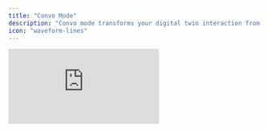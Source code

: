 ```yaml
---
title: "Convo Mode"
description: "Convo mode transforms your digital twin interaction from traditional text-based Q&A into natural, flowing dialogue. It enables real-time voice conversations where you can speak naturally with your AI assistant, creating a more intuitive and engaging experience."
icon: "waveform-lines"
---
```


<iframe className="w-full aspect-video rounded-xl" src="https://www.youtube.com/embed/FMVFZLjzgno?si=0ajDlxyOXmQMAeKk" title="Converse with your Digital Twin in Real-Time Conversation Mode" frameborder="0" allow="accelerometer; autoplay; clipboard-write; encrypted-media; gyroscope; picture-in-picture; web-share" referrerpolicy="strict-origin-when-cross-origin" allowfullscreen />

## **Activating Conversation Mode**

<Steps>
  <Step title="Locate convo mode icon">
    From the main interface, look for the <Icon icon="waveform-lines" iconType="solid" /> Conversation icon on the text input bar

    <img
      src="/images/guides/interface/convo-mode-ui-locations.webp"
      alt="Convo Mode Ui Locations Web"
      title="Convo Mode Ui Locations Web"
      style={{ width:"70%" }}
    />
  </Step>
  <Step title="Enable microphone">
    Allow microphone use in the browser

    <img
      src="/images/convo-microphone-settings.webp"
      alt="Convo Microphone Settings Web"
      title="Convo Microphone Settings Web"
      style={{ width:"30%" }}
    />
  </Step>
  <Step title="Test it out">
    Check if voice activation is enabled by clicking start and saying "Hey [Digital Twin Name]"
    <img
      src="/image/convo-mode-start-button.webp"
      alt="Convo Mode Start Button Web"
      title="Convo Mode Start Button Web"
      style={{ width:"30%" }}
    />
  </Step>
</Steps>

## What does Convo Mode do?

<CardGroup cols={2}>
  <Card title="Natural Dialogue Flow" icon="comments">
    Your digital twin knows how to have actual conversations. It waits for you
    to finish your thoughts before jumping in, remembers what you've been
    talking about, and lets you ask follow-up questions without having to repeat
    yourself.
  </Card>
  <Card title="Voice Capabilities" icon="microphone">
    When you speak, your words appear as text right away. When your digital twin
    responds, you'll hear it speak back to you with a natural-sounding voice.
    The more you use it, the better it gets at understanding how you talk.
  </Card>
  <Card title="Multilingual Support" icon="globe">
    Switch between languages right in the middle of a conversation. Your digital
    twin will catch on and switch with you, keeping track of what you were
    talking about.
  </Card>
  <Card title="Cultural Adaptation" icon="users">
    It even understands when bilingual speakers naturally mix languages, and it
    adapts its responses to fit the cultural context of whatever language you're
    using.
  </Card>
  <Card title="Knowledge Integration" icon="brain">
    Your AI assistant automatically references your uploaded documents and
    custom-built assistants during conversations, providing personalized and
    contextually relevant responses.
  </Card>
  <Card title="Audio Transcriptions" icon="file-text">
    All voice conversations are automatically saved as searchable transcript
    files that you can access, review, and reference at any time.
  </Card>
</CardGroup>

## **Troubleshooting Common Issues**

<AccordionGroup>
  <Accordion title="Microphone not working" icon="microphone">
    Check permissions and hardware connections. Your microphone needs to be
    enabled in the platform for convo mode to work
  </Accordion>
  <Accordion title="Poor audio quality" icon="volume">
    Adjust input sensitivity and check for background noise
  </Accordion>
  <Accordion title="Echo or feedback" icon="waveform">
    Use headphones or adjust speaker volume
  </Accordion>
  <Accordion title="Voice not recognized" icon="microphone-slash">
    Speak clearly and check language settings
  </Accordion>
  <Accordion title="AI not responding" icon="wifi">
    Check internet connection and try restarting
  </Accordion>
  <Accordion title="Context lost" icon="clock">
    Provide brief recap of previous discussion to your digital twin and pick up
    from there
  </Accordion>
  <Accordion title="Misunderstood requests" icon="question">
    Rephrase using different words or examples
  </Accordion>
  <Accordion title="Language switching problems" icon="language">
    Explicitly state language changes if it does not pick up on the changes
  </Accordion>
</AccordionGroup>